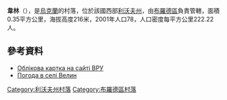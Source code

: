 {{coord|50|4|12|N|24|58|39|E|scale:100000|display=title}}

'''韋林'''（{{lang-uk|Велин}}），是[[烏克蘭|烏克蘭]]的村落，位於該國西部[[利沃夫州|利沃夫州]]，由[[布羅德區|布羅德區]]負責管轄，面積0.35平方公里，海拔高度216米，2001年人口78，人口密度每平方公里222.22人。

==參考資料==
* [http://w1.c1.rada.gov.ua/pls/z7502/A005?rdat1=22.08.2005&rf7571=19157 Облікова картка на сайті ВРУ]{{dead link|date=2018年5月 |bot=InternetArchiveBot |fix-attempted=yes }}
* [http://weather.in.ua/ua/l'vovskaja/3041 Погода в селі Велин] {{Wayback|url=http://weather.in.ua/ua/l'vovskaja/3041 |date=20071031030353 }}

{{DEFAULTSORT:Велин}}
[[Category:利沃夫州村落|Category:利沃夫州村落]]
[[Category:布羅德區村落|Category:布羅德區村落]]


{{Lviv-geo-stub}}